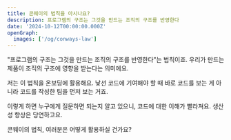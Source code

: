 ```yaml
---
title: 콘웨이의 법칙을 아시나요?
description: 프로그램의 구조는 그것을 만드는 조직의 구조를 반영한다
date: '2024-10-12T00:00:00.000Z'
openGraph:
  images: ['/og/conways-law']
---
```


"프로그램의 구조는 그것을 만드는 조직의 구조를 반영한다"는 법칙이죠. 우리가 만드는 제품이 조직의 구조에 영향을 받는다는 의미에요.

저는 이 법칙을 온보딩에 활용해요. 낯선 코드에 기여해야 할 때 바로 코드를 보는 게 아니라 코드를 작성한 팀을 먼저 보는 거죠.

이렇게 하면 누구에게 질문하면 되는지 알고 있으니, 코드에 대한 이해가 빨라져요. 생산성 향상은 당연하고요.

콘웨이의 법칙, 여러분은 어떻게 활용하실 건가요?
